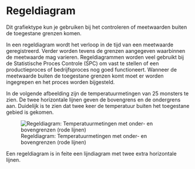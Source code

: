 # Regeldiagram {#charttype_control}

Dit grafiektype kun je gebruiken bij het controleren of meetwaarden buiten de toegestane grenzen komen.

In een regeldiagram wordt het verloop in de tijd van een meetwaarde geregistreerd. Verder worden tevens de grenzen aangegeven waarbinnen de meetwaarde mag varieren. Regeldiagrammen worden veel gebruikt bij de Statistische Proces Controle \(SPC\) om vast te stellen of een productieproces of bedrijfsproces nog goed functioneert. Wanneer de meetwaarde buiten de toegestane grenzen komt moet er worden ingegrepen en het proces worden bijgesteld.

In de volgende afbeelding zijn de temperatuurmetingen van 25 monsters te zien. De twee horizontale lijnen geven de bovengrens en de ondergrens aan. Duidelijk is te zien dat twee keer de temperatuur buiten het toegestane gebied is gekomen.

![Regeldiagram: Temperatuurmetingen met onder- en bovengrenzen (rode lijnen)](images/control_result.png) 

Een regeldiagram is in feite een lijndiagram met twee extra horizontale lijnen.

